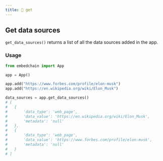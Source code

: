 ---
title: 📄 get
---

## Get data sources

`get_data_sources()` returns a list of all the data sources added in the app.


### Usage

```python
from embedchain import App

app = App()

app.add("https://www.forbes.com/profile/elon-musk")
app.add("https://en.wikipedia.org/wiki/Elon_Musk")

data_sources = app.get_data_sources()
# [
#   {
#       'data_type': 'web_page',
#       'data_value': 'https://en.wikipedia.org/wiki/Elon_Musk',
#       'metadata': 'null'
#   },
#   {
#       'data_type': 'web_page',
#       'data_value': 'https://www.forbes.com/profile/elon-musk',
#       'metadata': 'null'
#   }
# ]
```
